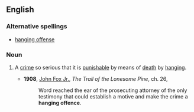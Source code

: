 ==English==

===Alternative spellings===
*[[hanging offense]]

===Noun===
{{en-noun|sg=[[hanging]] [[offence]]}}

#{{idiom}} A [[crime]] so serious that it is [[punishable]] by means of [[death]] by [[hanging]].
#*'''1908''', [[w:John_Fox_Jr.|John Fox Jr.]], ''The Trail of the Lonesome Pine'', ch. 26,
#*:Word reached the ear of the prosecuting attorney of the only testimony that could establish a motive and make the crime a '''hanging offence'''.